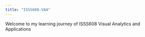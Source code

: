 ```yaml
---
title: "ISSS608-VAA"
---
```


Welcome to my learning journey of ISSS608 Visual Analytics and Applications

```usethis
```
